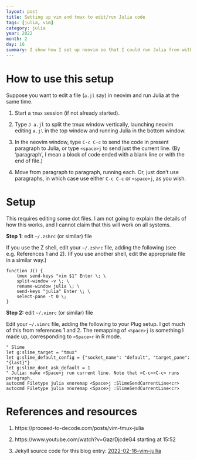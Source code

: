```yaml
---
layout: post
title: Setting up vim and tmux to edit/run Julia code
tags: [julia, vim]
category: julia
year: 2022
month: 2
day: 16
summary: I show how I set up neovim so that I could run Julia from within the editor.  This presumes that tmux is running.
---
```


# How to use this setup

Suppose you want to edit a file (`a.jl` say) in neovim and run Julia at the
same time.

1. Start a `tmux` session (if not already started).

2. Type `J a.jl` to split the tmux window vertically, launching neovim editing
   `a.jl` in the top window and running Julia in the bottom window.

3. In the neovim window, type `C-c C-c` to send the code in present paragraph to Julia,
   or type `<space>j` to send just the current line.  (By 'paragraph', I mean
   a block of code ended with a blank line or with the end of file.)

4. Move from paragraph to paragraph, running each.  Or, just don't use
   paragraphs, in which case use either `C-c C-c` or `<space>j`, as you wish.

# Setup

This requires editing some dot files.  I am not going to explain the details of
how this works, and I cannot claim that this will work on all systems.

**Step 1:** edit `~/.zshrc` (or similar) file

If you use the Z shell, edit your `~/.zshrc` file, adding the following (see
e.g. References 1 and 2). (If you use another shell, edit the appropriate file
in a similar way.)

```
function J() {
    tmux send-keys "vim $1" Enter \; \
    split-window -v \; \
    rename-window julia \; \
    send-keys "julia" Enter \; \
    select-pane -t 0 \;
}
```

**Step 2:** edit `~/.vimrc` (or similar) file

Edit your `~/.vimrc` file, adding the following to your Plug setup.  I got much
of this from references 1 and 2. The remapping of `<Space>j` is something I made
up, corresponding to `<Space>r` in R mode.

```
" Slime
let g:slime_target = "tmux"
let g:slime_default_config = {"socket_name": "default", "target_pane": "{last}"}
let g:slime_dont_ask_default = 1
" Julia: make <Space>j run current line. Note that <C-c><C-c> runs paragraph.
autocmd Filetype julia xnoremap <Space>j :SlimeSendCurrentLine<cr>
autocmd Filetype julia nnoremap <Space>j :SlimeSendCurrentLine<cr>
```


# References and resources

1. https://proceed-to-decode.com/posts/vim-tmux-julia

2. https://www.youtube.com/watch?v=GazrDjcdeG4 starting at 15:52

3. Jekyll source code for this blog entry:
   [2022-02-16-vim-jullia](https://raw.github.com/dankelley/dankelley.github.io/master/assets/2022-02-16-vim-julia.Rmd)


